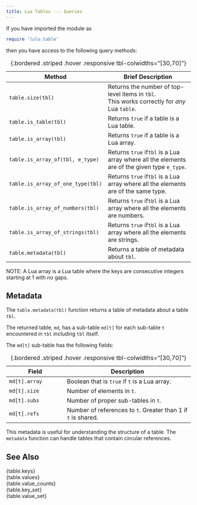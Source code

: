 ```yaml
---
title: Lua Tables --- Queries
---
```


If you have imported the module as
```lua
require 'lulu.table'
```
then you have access to the following query methods:

Method                           | Brief Description
-------------------------------- | ----------------------------------------------------------------
`table.size(tbl)`                | Returns the number of top-level items in `tbl`. <br> This works correctly for *any* Lua `table`.
`table.is_table(tbl)`            | Returns `true` if a table is a Lua table.
`table.is_array(tbl)`            | Returns `true` if a table is a Lua array.
`table.is_array_of(tbl, e_type)` | Returns `true` if`tbl` is a Lua array where all the elements are of the given type `e_type`.
`table.is_array_of_one_type(tbl)`| Returns `true` if`tbl` is a Lua array where all the elements are of the same type.
`table.is_array_of_numbers(tbl)` | Returns `true` if`tbl` is a Lua array where all the elements are numbers.
`table.is_array_of_strings(tbl)` | Returns `true` if`tbl` is a Lua array where all the elements are strings.
`table.metadata(tbl)`            | Returns a table of metadata about `tbl`.
: {.bordered .striped .hover .responsive tbl-colwidths="[30,70]"}

NOTE: A Lua array is a Lua table where the keys are consecutive integers starting at 1 with no gaps.

## Metadata

The `table.metadata(tbl)` function returns a table of metadata about a table `tbl`.

The returned table, `md`, has a sub-table `md[t]` for each sub-table `t` encountered in `tbl` including `tbl` itself.

The `md[t]` sub-table has the following fields:

Field                         | Description
----------------------------- | ----------------------------------------------------------------
`md[t].array`                 | Boolean that is `true` if `t` is a Lua array.
`md[t].size`                  | Number of elements in `t`.
`md[t].subs`                  | Number of proper sub-tables in `t`.
`md[t].refs`                  | Number of references to `t`. Greater than 1 if `t` is shared.
: {.bordered .striped .hover .responsive tbl-colwidths="[30,70]"}

This metadata is useful for understanding the structure of a table.
The `metadata` function can handle tables that contain circular references.

## See Also

{table.keys}          <br>
{table.values}        <br>
{table.value_counts}  <br>
{table.key_set}       <br>
{table.value_set}
